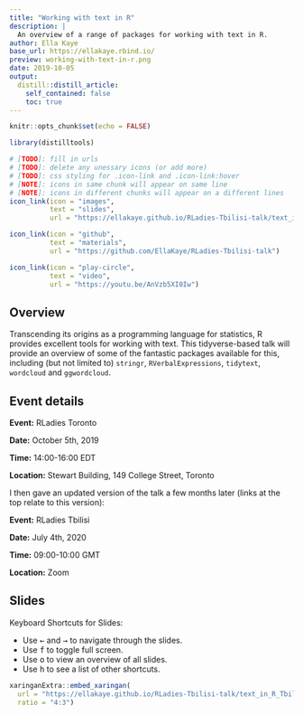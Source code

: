 ```yaml
---
title: "Working with text in R"
description: |
  An overview of a range of packages for working with text in R.
author: Ella Kaye
base_url: https://ellakaye.rbind.io/
preview: working-with-text-in-r.png
date: 2019-10-05
output:
  distill::distill_article:
    self_contained: false
    toc: true
---
```


```r
knitr::opts_chunk$set(echo = FALSE)
```

```r
library(distilltools)
```

```r
# [TODO]: fill in urls
# [TODO]: delete any unessary icons (or add more)
# [TODO]: css styling for .icon-link and .icon-link:hover
# [NOTE]: icons in same chunk will appear on same line
# [NOTE]: icons in different chunks will appear on a different lines
icon_link(icon = "images",
          text = "slides",
          url = "https://ellakaye.github.io/RLadies-Tbilisi-talk/text_in_R_Tbilisi.html#1")

icon_link(icon = "github",
          text = "materials",
          url = "https://github.com/EllaKaye/RLadies-Tbilisi-talk")

icon_link(icon = "play-circle",
          text = "video",
          url = "https://youtu.be/AnVzb5XI0Iw")
```

## Overview

Transcending its origins as a programming language for statistics, R provides excellent tools for working with text. This tidyverse-based talk will provide an overview of some of the fantastic packages available for this, including (but not limited to) `stringr`, `RVerbalExpressions`, `tidytext`, `wordcloud` and `ggwordcloud`.

## Event details

**Event:** RLadies Toronto

**Date:** October 5th, 2019

**Time:** 14:00-16:00 EDT

**Location:** Stewart Building, 149 College Street, Toronto

I then gave an updated version of the talk a few months later (links at the top relate to this version):

**Event:** RLadies Tbilisi

**Date:** July 4th, 2020

**Time:** 09:00-10:00 GMT

**Location:** Zoom

## Slides

Keyboard Shortcuts for Slides:

- Use <kbd>←</kbd> and <kbd>→</kbd> to navigate through the slides.
- Use <kbd>f</kbd> to toggle full screen.
- Use <kbd>o</kbd> to view an overview of all slides.
- Use <kbd>h</kbd> to see a list of other shortcuts.

```r
xaringanExtra::embed_xaringan(
  url = "https://ellakaye.github.io/RLadies-Tbilisi-talk/text_in_R_Tbilisi.html#1",
  ratio = "4:3")
```

